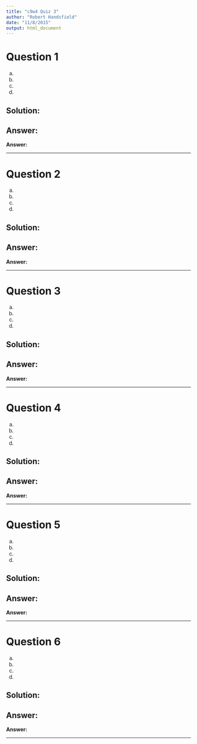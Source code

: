 ```yaml
---
title: "c9w4 Quiz 3"
author: "Robert Handsfield"
date: "11/8/2015"
output: html_document
---
```



# Question 1


a)   
b)   
c)   
d)   

## Solution:


## Answer:
__Answer:__ 

---

# Question 2


a)   
b)   
c)   
d)   

## Solution:


## Answer:
__Answer:__ 

---

# Question 3


a)   
b)   
c)   
d)   

## Solution:


## Answer:
__Answer:__ 

---

# Question 4


a)   
b)   
c)   
d)   

## Solution:


## Answer:
__Answer:__ 

---

# Question 5


a)   
b)   
c)   
d)   

## Solution:


## Answer:
__Answer:__ 

---

# Question 6


a)   
b)   
c)   
d)   

## Solution:


## Answer:
__Answer:__ 

---
